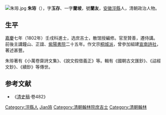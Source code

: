 [[File:朱珔.jpg|thumb]]
'''朱珔'''（{{bd|1769年||1850年|catIdx=Zhu朱}}），字'''玉存'''、一字'''蘭坡'''，號'''蘭友'''，[[安徽|安徽]][[涇縣|涇縣]]人，清朝政治人物。

== 生平 ==
[[嘉慶|嘉慶]]七年（1802年）壬戌科進士，选庶吉士，散馆授編修。官至贊善，遷侍講。前後主講鐘山、正誼、[[紫陽書院|紫陽書院]]二十五年。作文宗[[桐城派|桐城派]]，曾參加組建[[宣南詩社|宣南詩社]]，著述甚豐。

朱珔著有《小萬卷齋詩文集》、《說文假借義正》等。輯有《國朝古文匯鈔》、《詁經文鈔》、《續鈔》等傳世。

==参考文献==
*《[[清史稿|清史稿]]·卷482》

{{嘉慶七年壬戌科殿試金榜}}

{{Authority control}}

{{DEFAULTSORT:Zhu朱}}
[[Category:涇縣人|Category:涇縣人]]
[[Category:朱姓|Jian珔]]
[[Category:清朝翰林院庶吉士|Category:清朝翰林院庶吉士]]
[[Category:清朝翰林|Category:清朝翰林]]


{{清朝人物小作品}}